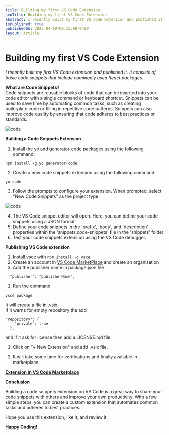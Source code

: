 ```yaml
---
title: Building my first VS Code Extension
seoTitle: Building my first VS Code Extension 
abstract: I recently built my first VS Code extension and published it. It consists of basic code snippets that include commonly used React packages.
isPublished: true
publishedOn: 2023-04-10T09:15:00-0400
layout: Article
---
```


# Building my first VS Code Extension

_I recently built my first VS Code extension and published it. It consists of basic code snippets that include commonly used React packages._

**What are Code Snippets?**  
Code snippets are reusable blocks of code that can be inserted into your code editor with a single command or 
keyboard shortcut. Snippets can be used to save time by automating common tasks, such as creating boilerplate code 
or filling in repetitive code patterns. Snippets can also improve code quality by ensuring that code adheres to best 
practices or standards.

<img src="../assets/secondBlogScreenshot1.png" alt="code"/>

**Building a Code Snippets Extension**

1.  Install the yo and generator-code packages using the following command:
```
npm install -g yo generator-code
```
2.  Create a new code snippets extension using the following command:
```
yo code
```
3.  Follow the prompts to configure your extension. When prompted, select "New Code Snippets" as the project type.

<img src="../assets/secondBlogScreenshot2.png" alt="code"/>

4. The VS Code snippet editor will open. Here, you can define your code snippets using a JSON format.
5. Define your code snippets in the 'prefix', 'body', and 'description' properties within the 'snippets.code-snippets' file in the 'snippets' folder
6. Test your code snippets extension using the VS Code debugger.

**Publishing VS Code extension**

1.  Install vsce with  `npm install -g vsce`
2.  Create an account in  [VS Code MarketPlace](https://marketplace.visualstudio.com/VSCode)  and create an organisation
3.  Add the publisher name in package.json file

```
  "publisher": "publisherName",

```

1.  Run the command

```
vsce package

```

It will create a file in .vsix.  
If it warns for empty repository the add  

```
"repository": {
    "private": true
  },

```

and if it ask for license then add a LICENSE.md file

1.  Click on "+ New Extension" and add .vsix file.
    
2.  It will take some time for verifications and finally available in marketplace
    

[**Extension in VS Code Marketplace**](https://marketplace.visualstudio.com/items?itemName=AmitKRout.js-helper-code-extension-vs)

**Conclusion**

Building a code snippets extension on VS Code is a great way to share your code snippets with others and improve your own productivity. With a few simple steps, you can create a custom extension that automates common tasks and adheres to best practices.

Hope you use this extension, like it, and review it.

**Happy Coding!**